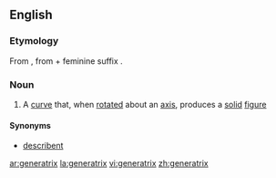 ==English==

===Etymology===
From {{etyl|la|en}} {{term|generatrix|lang=la}}, from {{term|generator|lang=la}} + feminine suffix {{term|-trix}}.

===Noun===
{{en-noun|generatrices|generatrixes}}

# {{context|geometry|lang=en}} A [[curve]] that, when [[rotated]] about an [[axis]], produces a [[solid]] [[figure]]

====Synonyms====
* [[describent]]

[[ar:generatrix]]
[[la:generatrix]]
[[vi:generatrix]]
[[zh:generatrix]]